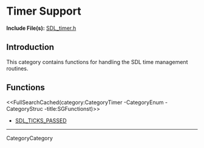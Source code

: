 
= Timer Support =

'''Include File(s):'''  [http://hg.libsdl.org/SDL/file/default/include/SDL_timer.h SDL_timer.h]


== Introduction ==

This category contains functions for handling the SDL time management routines.

<!-- #Remove this line and the ## below to use this markup if it becomes relevant to this category -->
<!-- #== Enumerations == -->
<!-- #<<FullSearchCached(category:CategoryEnum CategoryTimer -title:SGEnumerations)>> -->

<!-- #== Structures == -->
<!-- #<<FullSearchCached(category:CategoryStruct CategoryTimer -title:SGStructures)>> -->

== Functions ==
<<FullSearchCached(category:CategoryTimer -CategoryEnum -CategoryStruc -title:SGFunctionst)>>

<!-- BEGIN CATEGORY LIST -->
* [[SDL_TICKS_PASSED]]
<!-- END CATEGORY LIST -->
----
CategoryCategory
